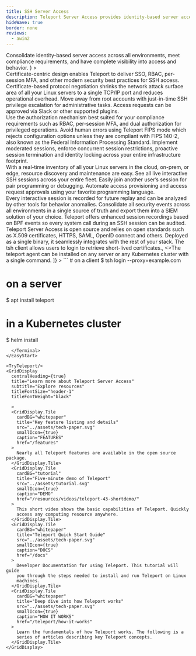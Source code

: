 ```yaml
---
title: SSH Server Access
description: Teleport Server Access provides identity-based server access across all environments
hideWave: true
border: none
reviews:
  - awin2
---
```



<Section bg="grayWave">
  <AnimationHeader
    title="Teleport Server Access"
    subtitle="Teleport Access Plane"
    description={
      <>
        Consolidate identity-based server access across all environments, meet
        compliance requirements, and have complete visibility into access and
        behavior.
      </>
    }
  >
  <TerminalAnimation text="server"/>
  </AnimationHeader>
  <AnnouncementBar />
</Section>
<Section bg="waveLight">
  <ProductBanner
    imgPosition="right"
    title="Easily secure your servers using security best practices"
    subtitle="For DevSecOps"
    src="../assets/server-access.png"
    alt="a diagram of server architecture"
    description="Teleport delivers industry best practices for SSH access with minimal configuration. Easily enforce MFA, RBAC, and SSO using identity-based short-lived certificates and leave SSH keys behind."
  >
    <ProductBanner.Item title="Certificate-based access">
      Certificate-centric design enables Teleport to deliver SSO, RBAC, per-session MFA, and other modern security best practices for SSH access.
    </ProductBanner.Item>
    <ProductBanner.Item title="TLS routing">
      Certificate-based protocol negotiation shrinks the network attack surface area of all your Linux servers to a single TCP/IP port and reduces operational overhead.
    </ProductBanner.Item>
    <ProductBanner.Item title="Access requests">
      Move away from root accounts with just-in-time SSH privilege escalation for administrative tasks. Access requests can be approved via Slack or other supported plugins.
    </ProductBanner.Item>
  </ProductBanner>
</Section>

<Section bg="grayWave">
  <ProductBanner
    imgPosition="left"
    title="Meet compliance requirements"
    subtitle="For compliance-minded engineers"
    src="../assets/meet_compliance_requirements@2x.png"
    alt="a diagram of server architecture"
    description="Teleport was designed to continuously maintain compliance and pass audits with minimal configuration. The supported standards include SOC2, FedRAMP, HIPAA, ISO 27001, PCI and more."
  >
    <ProductBanner.Item title="Advanced authorization">
      Use the authorization mechanism best suited for your compliance requirements such as RBAC, per-session MFA, and dual authorization for privileged operations.
    </ProductBanner.Item>
    <ProductBanner.Item title="FIPS mode">
      Avoid human errors using Teleport FIPS mode which rejects configuration options unless they are compliant with FIPS 140-2, also known as the Federal Information Processing Standard.
    </ProductBanner.Item>
    <ProductBanner.Item title="Session controls">
      Implement moderated sessions, enforce concurrent session restrictions, proactive session termination and identity locking across your entire infrastructure footprint.
    </ProductBanner.Item>
  </ProductBanner>
</Section>
<Section bg="wavelight">
  <ProductBanner
    imgPosition="right"
    title="Access that doesn't get in the way"
    subtitle="For developers"
    src="../assets/globe-laptop-image@2x-right-side.png"
    alt="a diagram of server architecture"
    description="Designed for cloud-native workloads across multiple environments, Teleport works with existing CI/CD solutions, in a terminal, and in a browser. SSH permissions are always in sync with other layers of your stack removing the need to juggle shared secrets, or hop between VPNs and multiple access points."
  >
    <ProductBanner.Item title="Live server inventory">
      With a real-time inventory of all your Linux servers in the cloud, on-prem, or edge, resource discovery and maintenance are easy.
    </ProductBanner.Item>
    <ProductBanner.Item title="Shared sessions">
      See all live interactive SSH sessions across your entire fleet. Easily join another user’s session for pair programming or debugging.
    </ProductBanner.Item>
    <ProductBanner.Item title="Access as code">
      Automate access provisioning and access request approvals using your favorite programming language.
    </ProductBanner.Item>
  </ProductBanner>
</Section>
<Section bg="grayWave">
  <ProductBanner
    imgPosition="left"
    title="Complete visibility into access and behavior"
    subtitle="For security professionals"
    videoSource={SessionRecordingOutput}
    alt="session replay with Teleport"
    description="Teleport provides a live view and an audit log for server sessions, filesystem changes, data transfers, command executions, and other security events making it easy to see what’s happening and who is responsible."
  >
    <ProductBanner.Item title="Session recording">
      Every interactive session is recorded for future replay and can be
      analyzed by other tools for behavior anomalies.
    </ProductBanner.Item>
    <ProductBanner.Item title="Unified audit log">
      Consolidate all security events across all environments in a single source of truth and export them into a SIEM solution of your choice.
    </ProductBanner.Item>
    <ProductBanner.Item title="Kernel-level logging">
      Teleport offers enhanced session recordings based on BPF events so every system call during an SSH session can be audited.
    </ProductBanner.Item>
  </ProductBanner>
</Section>
<Section bg="grayGradient">
  <Feedback reviews={meta.reviews} />
</Section>

<VideoBanner title="Demo Video" videoId="tUXYtwP-Kvw" />
<WorksWith title="Works with everything you have">
  Teleport Server Access is open source and relies on open standards such as
  X.509 certificates, HTTPS, SAML, OpenID connect and others. Deployed as a
  single binary, it seamlessly integrates with the rest of your stack.
</WorksWith>
<EasyStart
  description="Teleport is easy to deploy and use. We believe that simplicity and good user experience are key to first-class security."
  listDescription="Teleport consists of just two binaries."
  listItems={[
    <>The <span style={{color: "#512FC9", fontFamily: "Ubuntu Mono"}}>tsh</span> client allows users to login to retrieve short-lived certificates.</>,
    <>The <span style={{color: "#512FC9", fontFamily: "Ubuntu Mono"}}>teleport</span> agent can be installed on any server or any Kubernetes cluster with a single command.</>
  ]}
>
  <Terminal>
```
# on a client
$ tsh login --proxy=example.com

# on a server
$ apt install teleport

# in a Kubernetes cluster
$ helm install
```
  </Terminal>
</EasyStart>

<TryTeleport/>
<GridDisplay
  centralHeading={true}
  title="Learn more about Teleport Server Access"
  subtitle="Explore resources"
  titleFontSize="header-1"
  titleFontWeight="black"

  >
  <GridDisplay.Tile
    cardBG="whitepaper"
    title="Key feature listing and details"
    src="../assets/tech-paper.svg"
    smallIcon={true}
    caption="FEATURES"
    href="/features"
  >
    Nearly all Teleport features are available in the open source package.
  </GridDisplay.Tile>
  <GridDisplay.Tile
    cardBG="tutorial"
    title="Five-minute demo of Teleport"
    src="../assets/tutorial.svg"
    smallIcon={true}
    caption="DEMO"
    href="/resources/videos/teleport-43-shortdemo/"
  >
    This short video shows the basic capabilities of Teleport. Quickly
    access any computing resource anywhere.
  </GridDisplay.Tile>
  <GridDisplay.Tile
    cardBG="whitepaper"
    title="Teleport Quick Start Guide"
    src="../assets/tech-paper.svg"
    smallIcon={true}
    caption="DOCS"
    href="/docs"
  >
    Developer Documentation for using Teleport. This tutorial will guide
    you through the steps needed to install and run Teleport on Linux
    machines.
  </GridDisplay.Tile>
  <GridDisplay.Tile
    cardBG="whitepaper"
    title="Deep dive into how Teleport works"
    src="../assets/tech-paper.svg"
    smallIcon={true}
    caption="HOW IT WORKS"
    href="/teleport/how-it-works"
  >
    Learn the fundamentals of how Teleport works. The following is a
    series of articles describing key Teleport concepts.
  </GridDisplay.Tile>
</GridDisplay>
